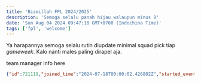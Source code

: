 ```yaml
---
title: 'Bismillah FPL 2024/2025'
description: 'Semoga selalu panah hijau walaupun minus 8'
date: 'Sun Aug 04 2024 09:47:18 GMT+0700 (Indochina Time)'
tags: ['fpl', 'welcome']
---
```


Ya harapannya semoga selalu rutin diupdate minimal squad pick tiap *gameweek*. Kalo nanti males paling dirapel aja. 

team manager info here 
```json
{"id":721119,"joined_time":"2024-07-18T00:00:02.426802Z","started_event":1,"favourite_team":null,"player_first_name":"Damar","player_last_name":"Ramdan","player_region_id":101,"player_region_name":"Indonesia","player_region_iso_code_short":"ID","player_region_iso_code_long":"IDN","years_active":3,"summary_overall_points":null,"summary_overall_rank":null,"summary_event_points":null,"summary_event_rank":null,"current_event":null,"leagues":{"classic":[{"id":121,"name":"Indonesia","short_name":"region-101","created":"2024-07-17T11:51:47.160175Z","closed":false,"rank":null,"max_entries":null,"league_type":"s","scoring":"c","admin_entry":null,"start_event":1,"entry_can_leave":false,"entry_can_admin":false,"entry_can_invite":false,"has_cup":true,"cup_league":null,"cup_qualified":null,"rank_count":null,"entry_percentile_rank":null,"active_phases":[{"phase":1,"rank":0,"last_rank":0,"rank_sort":0,"total":0,"league_id":121,"rank_count":null,"entry_percentile_rank":null},{"phase":2,"rank":0,"last_rank":0,"rank_sort":0,"total":0,"league_id":121,"rank_count":null,"entry_percentile_rank":null}],"entry_rank":0,"entry_last_rank":0},{"id":276,"name":"Gameweek 1","short_name":"event-1","created":"2024-07-17T11:51:48.316462Z","closed":false,"rank":null,"max_entries":null,"league_type":"s","scoring":"c","admin_entry":null,"start_event":1,"entry_can_leave":false,"entry_can_admin":false,"entry_can_invite":false,"has_cup":false,"cup_league":null,"cup_qualified":null,"rank_count":null,"entry_percentile_rank":null,"active_phases":[{"phase":1,"rank":0,"last_rank":0,"rank_sort":0,"total":0,"league_id":276,"rank_count":null,"entry_percentile_rank":null},{"phase":2,"rank":0,"last_rank":0,"rank_sort":0,"total":0,"league_id":276,"rank_count":null,"entry_percentile_rank":null}],"entry_rank":0,"entry_last_rank":0},{"id":314,"name":"Overall","short_name":"overall","created":"2024-07-17T11:51:48.594925Z","closed":false,"rank":null,"max_entries":null,"league_type":"s","scoring":"c","admin_entry":null,"start_event":1,"entry_can_leave":false,"entry_can_admin":false,"entry_can_invite":false,"has_cup":true,"cup_league":null,"cup_qualified":null,"rank_count":null,"entry_percentile_rank":null,"active_phases":[{"phase":1,"rank":0,"last_rank":0,"rank_sort":0,"total":0,"league_id":314,"rank_count":null,"entry_percentile_rank":null},{"phase":2,"rank":0,"last_rank":0,"rank_sort":0,"total":0,"league_id":314,"rank_count":null,"entry_percentile_rank":null}],"entry_rank":0,"entry_last_rank":0},{"id":321,"name":"Second Chance","short_name":"sc","created":"2024-07-17T11:51:48.646333Z","closed":false,"rank":null,"max_entries":null,"league_type":"s","scoring":"c","admin_entry":null,"start_event":20,"entry_can_leave":false,"entry_can_admin":false,"entry_can_invite":false,"has_cup":false,"cup_league":null,"cup_qualified":null,"rank_count":null,"entry_percentile_rank":null,"active_phases":[{"phase":1,"rank":0,"last_rank":0,"rank_sort":0,"total":0,"league_id":321,"rank_count":null,"entry_percentile_rank":null},{"phase":2,"rank":0,"last_rank":0,"rank_sort":0,"total":0,"league_id":321,"rank_count":null,"entry_percentile_rank":null}],"entry_rank":0,"entry_last_rank":0},{"id":4109,"name":"FPL Pod","short_name":null,"created":"2024-07-17T13:37:12.850352Z","closed":false,"rank":null,"max_entries":null,"league_type":"x","scoring":"c","admin_entry":17571,"start_event":1,"entry_can_leave":true,"entry_can_admin":false,"entry_can_invite":false,"has_cup":true,"cup_league":null,"cup_qualified":null,"rank_count":null,"entry_percentile_rank":null,"active_phases":[{"phase":1,"rank":0,"last_rank":0,"rank_sort":0,"total":0,"league_id":4109,"rank_count":null,"entry_percentile_rank":null},{"phase":2,"rank":0,"last_rank":0,"rank_sort":0,"total":0,"league_id":4109,"rank_count":null,"entry_percentile_rank":null}],"entry_rank":0,"entry_last_rank":0},{"id":32524,"name":"FPLTIPS__ INSTAGRAM LEAGUE","short_name":null,"created":"2024-07-17T14:21:13.026456Z","closed":false,"rank":null,"max_entries":null,"league_type":"x","scoring":"c","admin_entry":177667,"start_event":1,"entry_can_leave":true,"entry_can_admin":false,"entry_can_invite":false,"has_cup":true,"cup_league":null,"cup_qualified":null,"rank_count":null,"entry_percentile_rank":null,"active_phases":[{"phase":1,"rank":0,"last_rank":0,"rank_sort":0,"total":0,"league_id":32524,"rank_count":null,"entry_percentile_rank":null},{"phase":2,"rank":0,"last_rank":0,"rank_sort":0,"total":0,"league_id":32524,"rank_count":null,"entry_percentile_rank":null}],"entry_rank":0,"entry_last_rank":0},{"id":63048,"name":"YouTube.com/FPLFocal","short_name":null,"created":"2024-07-17T15:55:12.068915Z","closed":false,"rank":null,"max_entries":null,"league_type":"x","scoring":"c","admin_entry":1301,"start_event":1,"entry_can_leave":true,"entry_can_admin":false,"entry_can_invite":false,"has_cup":true,"cup_league":null,"cup_qualified":null,"rank_count":null,"entry_percentile_rank":null,"active_phases":[{"phase":1,"rank":0,"last_rank":0,"rank_sort":0,"total":0,"league_id":63048,"rank_count":null,"entry_percentile_rank":null},{"phase":2,"rank":0,"last_rank":0,"rank_sort":0,"total":0,"league_id":63048,"rank_count":null,"entry_percentile_rank":null}],"entry_rank":0,"entry_last_rank":0},{"id":141505,"name":"PanditFootball.com ( esteb7 )","short_name":null,"created":"2024-07-18T06:14:41.752192Z","closed":false,"rank":null,"max_entries":null,"league_type":"x","scoring":"c","admin_entry":784655,"start_event":1,"entry_can_leave":true,"entry_can_admin":false,"entry_can_invite":false,"has_cup":true,"cup_league":null,"cup_qualified":null,"rank_count":null,"entry_percentile_rank":null,"active_phases":[{"phase":1,"rank":0,"last_rank":0,"rank_sort":0,"total":0,"league_id":141505,"rank_count":null,"entry_percentile_rank":null},{"phase":2,"rank":0,"last_rank":0,"rank_sort":0,"total":0,"league_id":141505,"rank_count":null,"entry_percentile_rank":null}],"entry_rank":0,"entry_last_rank":0}],"h2h":[],"cup":{"matches":[],"status":{"qualification_event":null,"qualification_numbers":null,"qualification_rank":null,"qualification_state":null},"cup_league":null},"cup_matches":[]},"name":"fplpiksel.vercel.app","name_change_blocked":false,"entered_events":[],"kit":"{\"kit_shirt_type\":\"plain\",\"kit_shirt_base\":\"#ffffff\",\"kit_shirt_sleeves\":\"#ffffff\",\"kit_shirt_secondary\":\"#E1E1E1\",\"kit_shirt_logo\":\"pl-inspires\",\"kit_shorts\":\"#4a90e2\",\"kit_socks_type\":\"hoops\",\"kit_socks_base\":\"#ffffff\",\"kit_socks_secondary\":\"#4a90e2\"}","last_deadline_bank":null,"last_deadline_value":null,"last_deadline_total_transfers":0}
```

